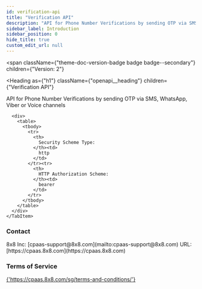 ```yaml
---
id: verification-api
title: "Verification API"
description: "API for Phone Number Verifications by sending OTP via SMS, WhatsApp, Viber or Voice channels"
sidebar_label: Introduction
sidebar_position: 0
hide_title: true
custom_edit_url: null
---
```



<span
  className={"theme-doc-version-badge badge badge--secondary"}
  children={"Version: 2"}
>
</span>

<Heading
  as={"h1"}
  className={"openapi__heading"}
  children={"Verification API"}
>
</Heading>



API for Phone Number Verifications by sending OTP via SMS, WhatsApp, Viber or Voice channels

<div
  style={{"marginBottom":"2rem"}}
>
  <Heading
    id={"authentication"}
    as={"h2"}
    className={"openapi-tabs__heading"}
    children={"Authentication"}
  >
  </Heading><SchemaTabs
    className={"openapi-tabs__security-schemes"}
  >
    <TabItem
      label={"HTTP: Bearer Auth"}
      value={"apiKey"}
    >
      
      
      
      
      <div>
        <table>
          <tbody>
            <tr>
              <th>
                Security Scheme Type:
              </th><td>
                http
              </td>
            </tr><tr>
              <th>
                HTTP Authorization Scheme:
              </th><td>
                bearer
              </td>
            </tr>
          </tbody>
        </table>
      </div>
    </TabItem>
  </SchemaTabs>
</div><div
  style={{"display":"flex","flexDirection":"column","marginBottom":"var(--ifm-paragraph-margin-bottom)"}}
>
  <h3
    style={{"marginBottom":"0.25rem"}}
  >
    Contact
  </h3><span>
    8x8 Inc: [cpaas-support@8x8.com](mailto:cpaas-support@8x8.com)
  </span><span>
    URL: [https://cpaas.8x8.com](https://cpaas.8x8.com)
  </span>
</div><div
  style={{"marginBottom":"var(--ifm-paragraph-margin-bottom)"}}
>
  <h3
    style={{"marginBottom":"0.25rem"}}
  >
    Terms of Service
  </h3><a
    href={"https://cpaas.8x8.com/sg/terms-and-conditions/"}
  >
    {'https://cpaas.8x8.com/sg/terms-and-conditions/'}
  </a>
</div>
      